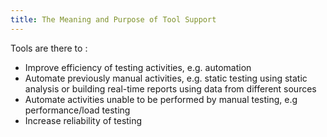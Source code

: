 ```yaml
---
title: The Meaning and Purpose of Tool Support
---
```


 Tools are there to :
 - Improve efficiency of testing activities, e.g. automation
 - Automate previously manual activities, e.g. static testing using static analysis or building real-time reports using data from different sources
 - Automate activities unable to be performed by manual testing, e.g performance/load testing
 - Increase reliability of testing
 